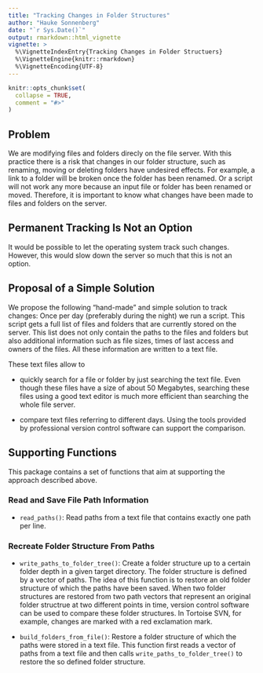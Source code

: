 ```yaml
---
title: "Tracking Changes in Folder Structures"
author: "Hauke Sonnenberg"
date: "`r Sys.Date()`"
output: rmarkdown::html_vignette
vignette: >
  %\VignetteIndexEntry{Tracking Changes in Folder Structuers}
  %\VignetteEngine{knitr::rmarkdown}
  %\VignetteEncoding{UTF-8}
---
```


```r
knitr::opts_chunk$set(
  collapse = TRUE,
  comment = "#>"
)
```

## Problem

We are modifying files and folders direcly on the file server. With this
practice there is a risk that changes in our folder structure, such as renaming,
moving or deleting folders have undesired effects. For example, a link to a
folder will be broken once the folder has been renamed. Or a script will not
work any more because an input file or folder has been renamed or moved.
Therefore, it is important to know what changes have been made to files and
folders on the server. 

## Permanent Tracking Is Not an Option

It would be possible to let the operating system track such changes. However,
this would slow down the server so much that this is not an option.

## Proposal of a Simple Solution

We propose the following "hand-made" and simple solution to track changes: Once
per day (preferably during the night) we run a script. This script gets a full
list of files and folders that are currently stored on the server. This list
does not only contain the paths to the files and folders but also additional
information such as file sizes, times of last access and owners of the files.
All these information are written to a text file.

These text files allow to

* quickly search for a file or folder by just searching the text file. Even
though these files have a size of about 50 Megabytes, searching these files
using a good text editor is much more efficient than searching the whole file
server.

* compare text files referring to different days. Using the tools provided by
professional version control software can support the comparison. 

## Supporting Functions

This package contains a set of functions that aim at supporting the approach
described above.

### Read and Save File Path Information

* `read_paths()`: Read paths from a text file that contains exactly one path per 
line.

### Recreate Folder Structure From Paths

* `write_paths_to_folder_tree()`: Create a folder structure up to a certain
folder depth in a given target directory. The folder structure is defined by a
vector of paths. The idea of this function is to restore an old folder structure
of which the paths have been saved. When two folder structures are restored from
two path vectors that represent an original folder structrue at two different
points in time, version control software can be used to compare these folder
structures. In Tortoise SVN, for example, changes are marked with a red
exclamation mark.

* `build_folders_from_file()`: Restore a folder structure of which the paths
were stored in a text file. This function first reads a vector of paths from a
text file and then calls `write_paths_to_folder_tree()` to restore the so
defined folder structure.
